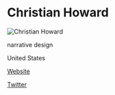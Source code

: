 # Christian Howard

![Christian Howard](https://images.squarespace-cdn.com/content/v1/533a33c4e4b0a1f2af965898/1577778379861-9ORZQ1PFKHBECIVA1RIK/ke17ZwdGBToddI8pDm48kL6_wUwktQ0uZg40y-Y9GbAUqsxRUqqbr1mOJYKfIPR7LoDQ9mXPOjoJoqy81S2I8N_N4V1vUb5AoIIIbLZhVYy7Mythp_T-mtop-vrsUOmeInPi9iDjx9w8K4ZfjXt2dswHiXTNtRJiVQafLEE7hurlggCnwvylUuLgjILTohSuCjLISwBs8eEdxAxTptZAUg/Screen+Shot+2019-12-19+at+4.43.31+PM.png?format=500w)

<Skills>

narrative design

</Skills>

<Location>

United States

</Location>

<Personal>

[Website](http://www.christianmhoward.com/)

[Twitter](https://twitter.com/CHowieRun)

</Personal>


